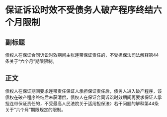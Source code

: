 # 保证诉讼时效不受债务人破产程序终结六个月限制
## 副标题
债权人在保证合同诉讼时效期间主张连带保证责任的，不受担保法司法解释第44条关于“六个月”期限限制。
## 正文
债权人在保证期间要求连带责任保证人承担保证责任后，债务人进入破产程序，该债权在破产程序终结后未获清偿，债权人在保证合同诉讼时效期间再要求保证人承担连带保证责任的，不受最高人民法院关于适用担保法〉若干问题的解释第44条关于“六个月”期限规定的限制。